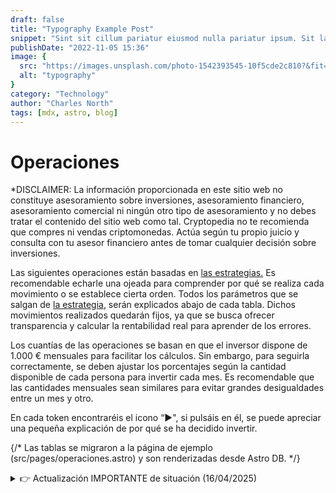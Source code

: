 ```yaml
---
draft: false
title: "Typography Example Post"
snippet: "Sint sit cillum pariatur eiusmod nulla pariatur ipsum. Sit laborum anim qui mollit tempor pariatur nisi minim dolor. Aliquip et adipisicing sit sit fugiat"
publishDate: "2022-11-05 15:36"
image: {
  src: "https://images.unsplash.com/photo-1542393545-10f5cde2c810?&fit=crop&w=430&h=240",
  alt: "typography"
}
category: "Technology"
author: "Charles North"
tags: [mdx, astro, blog]
---
```


<h1 class= "text-5xl font-bold text-center tracking-wide">Operaciones</h1>

<div class="prose prose-lg max-w-none mt-6 prose-h3:underline prose-p:text-justify text-justify">

<p class="text-red-500 no-underline tracking-tighter text-lg/6">*DISCLAIMER: La información proporcionada en este sitio web no constituye asesoramiento sobre inversiones, asesoramiento financiero, asesoramiento comercial ni ningún otro tipo de asesoramiento y no debes tratar el contenido del sitio web como tal. Cryptopedia no te recomienda que compres ni vendas criptomonedas. Actúa según tu propio juicio y consulta con tu asesor financiero antes de tomar cualquier decisión sobre inversiones.</p>

<p class="tracking-tight text-lg/6">Las siguientes operaciones están basadas en <a href="/estrategias" class="text-blue-500 underline">las estrategias.</a> Es recomendable echarle una ojeada para comprender por qué se realiza cada movimiento o se establece cierta orden. Todos los parámetros que se salgan de <a href="/estrategias/estrategia" class="text-blue-500 underline">la estrategia</a>, serán explicados abajo de cada tabla. Dichos movimientos realizados quedarán fijos, ya que se busca ofrecer transparencia y calcular la rentabilidad real para aprender de los errores.</p>

<p class="tracking-tight text-lg/6 italic">Los cuantías de las operaciones se basan en que el inversor dispone de 1.000 € mensuales para facilitar los cálculos. Sin embargo, para seguirla correctamente, <a class="bold">se deben ajustar los porcentajes según la cantidad disponible de cada persona para invertir cada mes.</a> Es recomendable que las cantidades mensuales sean similares para evitar grandes desigualdades entre un mes y otro.</p>

<p class="tracking-tight text-lg/6">En cada token encontraréis el icono “►", si pulsáis en él, se puede apreciar una pequeña explicación de por qué se ha decidido invertir.</p>

{/* Las tablas se migraron a la página de ejemplo (src/pages/operaciones.astro) y son renderizadas desde Astro DB. */}

<details class="mb-2">
  <summary class="cursor-pointer text-red-500 text-lg font-semibold items-center ml-2 text-left">👉 Actualización IMPORTANTE de situación (16/04/2025)</summary>
  <div class="max-h-[36rem] overflow-y-auto p-4 border border-gray-200 rounded-xl text-[13px] sm:text-base md:text-lg shadow-lg mt-2">
  <p class="text-red-500 no-underline tracking-tighter text-lg/6 -mt-6">
    #### <a class="underline text-lg md:text-xl">Resumen Píldora</a>

    ⚠️ ***Nos encontramos ante un punto de inflexión en los mercados:*** La estrategia sigue siendo válida, pero <a target="_blank" href="https://x.com/DegenerateNews/status/1911481171453575231?t=V92aNWvL-5JekDazpsxjhQ&s=09" class="text-blue-500 underline">el nuevo paradigma de guerra de divisas está "redefiniendo las reglas del juego"</a>.

  Estamos entrando en una fase donde las divisas **pierden protagonismo frente a la necesidad urgente de proteger las industrias locales**. No es casualidad que el oro esté escalando con semejante agresividad.

    Nuestra respuesta será **aumentar la frecuencia de compras**, iniciando un proceso de acumulación más intensivo este mes. Sin embargo, lo haremos **con criterio y prudencia**, adaptándonos a las señales del mercado.

    <details>
    <summary class="cursor-pointer">👉 **TEXTO COMPLETO (16/04/2025 - Contenido bastante técnico)**</summary>

    **<a class="text-[18px] sm:text-[1.4rem] md:text-[1.45rem] block text-center underline mt-8">Situación actual y contexto breve:</a>**

    <img src="https://i.ibb.co/KzQ61jWt/gold-10-year-o-x-usd.png" alt="Oro 10 años" class="my-4 mx-auto" />

    Cómo vemos en la gráfica el precio del oro marca un nuevo record histórico cada día que pasa. Hoy sin ir más lejos ha subido 100$ (incrementando un 3% aproximadamente en un solo día, algo muy inusual). <a target="_blank" href="https://www.youtube.com/watch?v=DKXmDn93wEc" class="text-blue-500 underline">Lo que preocupa no es su precio, si no su tasa de crecimiento</a>. Básicamente ha aumentado su velocidad de crecimiento hasta ir demasiado rápido y esto es una alerta que deberíamos vigilar.

    No solo el oro está sufriendo rápidos movimientos rápidos. Concretamente el Dolar estadounidense ha bajado muy bruscamente frente a muchas divisas, mientras que el precio de los bonos también ha caído con fuerza.

    <a name="gold"></a>

    En mi opinión **<a target="_blank" href="https://youtu.be/TFICaqvGwC0?si=jdd_XUmptGv5o9wh" class="text-blue-500 underline">Bitcoin que es un activo estratégico va a comenzar a correlacionar con el oro</a>**, que siempre ha sido su competidor natural. Aunque últimamente los inversores lo habían considerado un activo técnologico <a target="_blank" href="https://lh7-rt.googleusercontent.com/docsz/AD_4nXdCszppejE8BZjrXK7uaxFMlZAH5royLq9ppz7KW7mlNEHyJMb9bI77HTkR0eJSNfuBMFl_rSjSgDbkWfwbxW6J3Onpe_VzWW8v96bGUin5hta9mcty7VYasuECNdXf9aTgjL5o9A?key=6pVw-oQObRgMRsTfS4uelkPh" class="text-blue-500 underline">(Vease la correlación con el Nasdaq)</a>.

    <a target="_blank" href="https://now.tufts.edu/2025/03/25/why-price-gold-so-high" class="text-blue-500 underline">El oro no vale prácticamente nada si no es reserva de valor o refugio de valor</a> (Su precio no depende apenas de sus usos orfebres o industriales). Es por ello que relacionamos su precio directamente con su uso como **activo real con su utilidad principal en la de reserva de valor**. En este sentido y esto algo de lo que ya <a href="/blog/bitcoin-porqué#reserva" class="text-blue-500 underline">se habló en el blog</a> Bitcoin en términos de coste es muy superior (mucho más barato) y por tanto mucho más útil como reserva de valor que es por lo que hay un serio deseo en estos momentos de inestabilidad política y diplomática.

    **<a target="_blank" href="https://vm.tiktok.com/ZNdFb4YDU/" class="text-[18px] sm:text-[1.4rem] md:text-[1.45rem] block text-center underline mt-8">¿Qué parece estar pasando? (Una ligera lección macroeconómica con tintes libertarios)</a>**

    ¿Conocéis el refrán "no viene el lobo hasta que llega"? Pues bien, parece que está llegando. Y no es necesariamente algo malo, sino simplemente **diferente**.

    **Aclaración: Los gobiernos tienen fuertes incentivos para mantener los tipos de interés lo más bajos posible**. Uno de los motivos principales detrás de la creación de Bitcoin fue precisamente ese. La inflación, aunque importante, suele preocuparles menos, sobre todo si consiguen disimular su verdadero impacto. De hecho, una inflación moderada ayuda a reducir el peso real de la deuda pública y, al mismo tiempo, los tipos bajos estimulan el empleo, algo que agrada a los votantes. El problema es que esto termina deteriorando la calidad del dinero que usamos.

    **El dinero no es un bien en sí**, porque no tiene valor intrínseco: es simplemente un papel o un apunte contable. **En realidad, es un activo financiero**: el pasivo de los bancos centrales. Para respaldarlo, estos bancos mantienen reservas, normalmente compuestas por deuda pública, divisas extranjeras y oro.

    En el contexto actual, donde cada país protege sus propios intereses, <a class="font-bold underline">surgen dos problemas clave:</a>

    - La **deuda pública es menos demandada por inversores extranjeros**, lo que complica su colocación.

    - **Las divisas extranjeras han perdido atractivo** como reserva.

    Por eso, **<a target="_blank" href="https://www.youtube.com/watch?v=4HlQk0khiYw&t=256s" class="text-blue-500 underline">el oro se perfila como la mejor alternativa</a>** para respaldar el pasivo de los bancos centrales y, al mismo tiempo, proteger el valor de los activos que tienen —es decir, la deuda pública. Por otro lado también permite a los ciudadanos protegerse se la bajada de tipos de interés que impulsan la actividad (o al menos ayuda a que no se deprima) con el coste de la potencial depreciación de las monedas y depósitos bancarios.

    Pero esto es solo la punta del iceberg. La situación se agrava cuando entra en juego el comercio internacional, que afecta directamente al empleo. Los gobiernos, con tal de protegerlo, están dispuestos a tolerar una mayor inflación, siempre que puedan hacerla parecer más baja de lo que es <a target="_blank" href="https://www.evobanco.com/ayuda/al-dia-con-EVO/finanzas/que-es-la-curva-de-phillips-y-que-explica/" class="text-blue-500 underline">(véase la curva de Phillips)</a>. Así, quienes mantengan su empleo y sus salarios podrán seguir consumiendo productos nacionales, evitando una caída drástica de la actividad económica, incluso si otras monedas se hubieran depreciado mucho frente a otras divisas.

    Por eso, aunque muchos gobernantes y burócratas ya lo harían por convicción y de manera discreta, ahora se ven obligados a **frenar una rápida apreciación de sus monedas frente al dólar estadounidense**. La manera más eficaz de lograrlo es mediante políticas que **debiliten sus divisas**, como la **bajada de los tipos de interés**. Esto desincentiva la entrada de capital extranjero, ya que los inversores buscan tipos reales más altos. Como resultado, la divisa se deprecia. **Un ejemplo cercano lo veremos mañana, cuando el BCE baje los tipos de interés**, aunque hoy Canadá haya optado por mantenerlos estables.

    **<a class="text-[18px] sm:text-[1.4rem] md:text-[1.45rem] block text-center underline mt-8">Otra razón para ser alcistas: una correlación clara</a>**

    <img src="https://i.ibb.co/S7DDk0JJ/Captura-de-pantalla-2025-04-16-212753.jpg" alt="M2 VS BTC" class="my-4 mx-auto" />

    No entraremos en los matices de la M2, pero basta con decir que representa una buena aproximación de la cantidad de dinero en circulación. Como muestra el gráfico, esta cifra no deja de crecer, especialmente en los últimos meses, alcanzando ritmos que no veíamos desde 2020

    ¿Y cómo nos afecta? Desde 2013, cuando Bitcoin comenzó a estabilizarse y dejar de ser una curiosidad, su precio ha mostrado una fuerte correlación con la expansión de la M2. En el contexto actual —con riesgos laborales elevados y escaso margen para endurecer la política monetaria— **no parece probable que se reduzca la liquidez, lo cual favorece el entorno para Bitcoin**.

    **<a class="text-[18px] sm:text-[1.4rem] md:text-[1.45rem] block text-center underline mt-8">Mantenemos la estrategia, aunque cambian las circunstancias</a>**

    <img src="https://i.ibb.co/5xBnZwgd/Captura-de-pantalla-2025-04-16-204219.jpg" alt="1 ETH = ? BTC" class="my-4 mx-auto" />

    El contexto ha cambiado, y es clave entenderlo. La situación actual, donde **el oro gana peso frente al comercio global**, no beneficia especialmente a las bolsas. Tradicionalmente, hay una correlación negativa entre oro y renta variable, y **más gasto público o planes Next Generation no siempre soportará buenos beneficios empresariales**.

    En este escenario, **Bitcoin podría salir reforzado** como competidor directo del oro. En cambio, las otras criptomonedas con componente más empresarial pueden verse perjudicadas. Por eso, no sería sorprendente alcanzar el **<a href="/estrategias/estrategia#f1escalon3" class="text-blue-500 underline">tercer escalón de dominancia de BTC</a>** en las próximas semanas.

    **<a class="text-[14px] sm:text-[1.1rem] md:text-[1.15rem] underline mt-4 font-bold">Entonces ¿Ha sido un error la estrategia?</a>**

    Bajo mi punto de vista no. Y tampoco voy a pasar mis altcoins a BTC ya mismo.

    El objetivo de esta estrategia, desde el inicio de esta página, ha sido **superar la rentabilidad de BTC en el corto plazo**. Pongamos un escenario de ejemplo muy favorable para Bitcoin:

    - El oro sube con fuerza.
    - Los tipos de interés bajan ligeramente.
    - La bolsa se mantiene medianamente estable.

    En ese caso, si 1 ETH vuelve a valer 0.04 BTC (muy por debajo de los 0.08 que vimos en 2023 y de los 0.12 que vimos en 2017), a precio actuales habríamos duplicado nuestra rentabilidad solo con ETH. Y eso sin contar a ADA (con potencial de x3), FET (x5)... y otras.
    </details>

    **<a class="text-[18px] sm:text-[1.4rem] md:text-[1.45rem] block text-center underline mt-8">Conclusiones fundamentales (16/04/2025)</a>**

    **No espero una debacle global inmediata, pero sí una transición complicada**, difícil de contener, especialmente en lo que respecta a la dinámica alcista del oro.
    
    Los gobiernos **no pueden permitirse un desplome del dólar frente a sus monedas**, porque perderían competitividad comercial (a menos que se lograra una alianza coordinada de todos los países excepto EE.UU., algo improbable en el corto plazo). No espero una autarquía generalizada, pero **la curva de Phillips se impone**, y es evidente que **los países priorizarán frenar el desempleo aunque con ello aumente la inflación. Esto lleva pasando milenios**.

    **<a class="text-[14px] sm:text-[1.1rem] md:text-[1.15rem] underline mt-4 font-bold">Plan de acción</a>**

    1. **Mantener la calma y seguir con la estrategia** imitando el comportamiento del oro. *Aumentar progresivamente las compras de BTC* a medida que el oro mantenga su senda alcista.

    2. **Seguir comprando altcoins**, evitando memecoins y low caps hasta que BTC supere sus máximos anteriores. *Esperando precios inferiores*, parece más factible que nunca <a href="/estrategias/estrategia#f1escalon3" class="text-blue-500 underline">el tercer escalón</a>.

    3. **Incrementar las compras mensuales hasta el 60% de lo disponible**, especialmente si los precios se mantienen estables. En caso de caídas significativas o si <a target="_blank" href="https://es.tradingview.com/symbols/BTC.D/" class="text-blue-500 underline">la dominancia de BTC</a> se dispara, se podría invertir hasta el 100% del capital mensual disponible, e incluso utilizar parte del acumulado en meses anteriores.

    <div class="text-left mt-20">
      <h2 class="text-2xl font-bold mt-6"><mark>(Antiguo) Actualización (08/04/2025)</mark></h2>
    </div>

    #### <a class="underline text-lg md:text-xl">Resumen Píldora</a>

    Estamos cerca del límite superior <a href="/estrategias/estrategia#f1escalon2" class="text-blue-500 underline">del segundo escalón</a> en ETH, una zona atractiva para comprar Altcoins. La situación macro es incierta debido a los aranceles y la presión inflacionaria, lo que podría prolongar la corrección en las bolsas. Se esperan más caídas, pero BTC podría rebotar, reduciendo oportunidades en Altcoins. Es clave aprovechar las bajadas para acumular.

<details>
    <summary class="cursor-pointer">👉 **TEXTO COMPLETO (08/04/2025)**</summary>

    - **Evolución de <a href="/estrategias/estrategia" class="text-blue-500 underline">la estrategia</a>:**

    Aunque aún no hemos alcanzado el límite superior <a href="/estrategias/estrategia#f1escalon2" class="text-blue-500 underline">del segundo escalón</a>, nos encontramos muy cerca. Esta zona, especialmente entre los 1.252 y 900 $ por ETH, históricamente ha sido atractiva para adquirir Altcoins. Por debajo de esos niveles, el escenario se vuelve más incierto, con posibilidad de rebote débil y rumbo hacia <a href="/estrategias/estrategia#f1escalon3" class="text-blue-500 underline">el tercer escalón</a>, una zona en la que no se operará hasta alcanzar el último tramo.
      
    - **Respecto a la situación macro:**

    Los aranceles no benefician a nadie en el contexto actual, ya que reducen la eficiencia del comercio sin posibilidad de recuperación. Es probable que se llegue a acuerdos pronto, aunque todo apunta a un error estratégico de Trump. Además, con los buenos datos de empleo y la presión inflacionaria derivada de los aranceles, es poco probable que se produzcan bajadas de tipos de interés. En cuanto a las bolsas, la corrección ha sido rápida pero no especialmente profunda. Aún podría prolongarse, y estimo un posible rebote en el SP500 entre los 3.700 y 4.800 $.

    - **Conclusión:**

    Es probable que veamos más caídas en los próximos días o semanas. Sin embargo, BTC podría rebotar en cualquier momento hacia nuevos máximos, lo que reduciría <a target="_blank" href="https://es.tradingview.com/symbols/BTC.D/" class="text-blue-500 underline">la dominancia</a> y alejaría las oportunidades de compra en Altcoins, por este motivo es importante aprovechar las bajadas para acumular promediando el precio.
</details>  
    <div class="text-left mt-20">
      <h2 class="text-2xl font-bold mt-6"><mark>(Antiguo) Actualización (28/02/2025)</mark></h2>
    </div>

    #### <a class="underline text-lg md:text-xl">Resumen Píldora</a>
    
    Estamos en una situación de alta volatilidad, pero los indicadores que seguimos son positivos. Es más importante que nunca gestionar bien el riesgo. <a href="/estrategias/estrategia" class="text-blue-500 underline">la estrategia</a> sigue tal y cómo se planificó (aunque hay que vigilar zonas clave). Espero que BTC se encuentre entre los 64k$ y 90k$ en los próximos meses, es importante vigilar <a target="_blank" href="https://es.tradingview.com/symbols/BTC.D/" class="text-blue-500 underline">la dominancia</a>.   

<details>
    <summary class="cursor-pointer">👉 **TEXTO COMPLETO (28/02/2025)** *(Ante la situación actual, considero fundamental explicar con claridad las estrategias adoptadas y el panorama en el que nos encontramos:)*</summary>

    - **Visión alcista y gestión del riesgo:**
    
    Cada acción de Cryptopedia queda registrada de forma transparente y nada se manipula o borra.

    Mantengo una visión positiva a medio plazo, respaldada por indicadores clave como el hashrate global, las perspectivas de los tipos de interés y la entrada favorable de los ETF desde su creación. Dadas la volatilidad y el riesgo inherentes son elevados, hemos implementado ligeras medidas de cobertura —como el seguro de subida en BTC— para protegernos ante escenarios adversos a <a href="/estrategias/estrategia" class="text-blue-500 underline">la estrategia</a>. Más allá de ello, se han ido realizando pequeñas entradas parciales en función de la liquidez disponible, lo que ha permitido reservar de media el 85% de los fondos para aprovechar mejores oportunidades; estos movimientos se reflejan en una nueva tabla que se actualizará mensualmente fruto del % Gastado (operaciones realizadas) sobre el total disponible mensualmente "100 $ mensuales".

    - **Evolución de <a href="/estrategias/estrategia" class="text-blue-500 underline">la estrategia</a>:**
    
    Los resultados no realizados pueden mostrar rentabilidades negativas (la mayoría de compras están en perdidas), pero esto era parte del plan. Hemos completado exitosamente el <a href="/estrategias/estrategia#f1escalon1" class="text-blue-500 underline">primer y parte del segundo escalón de compra</a>, y las últimas adquisiciones han resultado ligeramente favorables frente a BTC, gracias a <a target="_blank" href="https://es.tradingview.com/symbols/BTC.D/" class="text-blue-500 underline">la disminución de su dominancia</a>. Para que las operaciones sigan siendo viables (escenario alcista al medio plazo), BTC no debería mantenerse por debajo de 75 k USD durante más de dos semanas ni por debajo de 64 k USD por más de cinco días; de ocurrir lo contrario, se trataría de una señal negativa que requeriría ajustar dicha estrategia.  Otro factor clave será el tiempo en el cual estemos por debajo de los 120, 150, 170k anhelados. Tenemos un margen de entre 10 a 30 meses para que suceda. Si finalmente se retrasa de esa fecha o nunca se da, obviamente habrá sido una estrategia perdedora.

    - **Perspectivas a corto plazo:**
    
    Las posiciones apalancadas y el comportamiento del mercado bursátil, dada su correlación con BTC, influirán en el próximo movimiento en el corto plazo. Aunque me mantengo cauto, considero poco probable que BTC caiga por debajo de 64 k USD, y existe la posibilidad de que retome niveles cercanos a 90 k USD. La resistencia observada en el <a href="/estrategias/estrategia#f1escalon2" class="text-blue-500 underline">segundo escalón de compras</a> ha representado una oportunidad favorable de entrada; su esperada superación podría impulsarnos con facilidad hacia <a href="/estrategias/estrategia#f1escalon3" class="text-blue-500 underline">el tercer escalón</a>, situación en la que las altcoins se verían en precios "muy baratos" al situarse lejos de sus mínimos históricos frente a BTC. Por ello, será fundamental seguir de cerca la evolución de este gráfico.
    
</details>  
    <div class="text-left mt-20">
      <h2 class="text-2xl font-bold mt-6"><mark>Primer comentario (03/02/2025)</mark></h2>
    </div>

    Para estrenar esta sección, os comentaré mi percepción actual del mercado y cómo estoy procediendo.

    De momento <a href="/estrategias/estrategia" class="text-blue-500 underline">la estrategia</a> se está cumpliendo y <a target="_blank" href="https://es.tradingview.com/symbols/BTC.D/" class="text-blue-500 underline">la dominancia</a> ya se ha situado sobre <a href="/estrategias/estrategia#f1escalon2" class="text-blue-500 underline">el segundo escalón</a>. Esta es una zona atractiva de compra de altcoins para aquellos que sean más alcistas con BTC en el corto plazo. En particular las operaciones están condicionada a que BTC sea alcista en el medio plazo.

    El siguiente objetivo es aprovechar la volatilidad para esperar que con suerte ETH vuelva a testear los 2.400 $. Aunque no esperamos que en los próximos días se situe en <a href="/estrategias/estrategia#f1escalon3" class="text-blue-500 underline">el tercer escalón</a> de compras, si que se pueden dar precios extraordinarios durante pequeños periodos de tiempo, dando una pequeña ventana de oportunidad a que las nuevas ordenes pendientes se ejecuten.
  </p>
</div>
  </details>
  
</div>